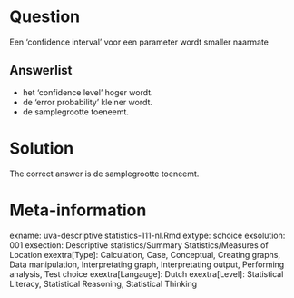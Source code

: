 Question
========

Een 'confidence interval' voor een parameter wordt smaller naarmate

Answerlist
----------
* het 'confidence level' hoger wordt.
* de 'error probability' kleiner wordt.
* de samplegrootte toeneemt.

Solution
========

The correct answer is  de samplegrootte toeneemt.

Meta-information
================
exname: uva-descriptive statistics-111-nl.Rmd
extype: schoice
exsolution: 001
exsection: Descriptive statistics/Summary Statistics/Measures of Location
exextra[Type]: Calculation, Case, Conceptual, Creating graphs, Data manipulation, Interpretating graph, Interpretating output, Performing analysis, Test choice
exextra[Langauge]: Dutch
exextra[Level]: Statistical Literacy, Statistical Reasoning, Statistical Thinking
